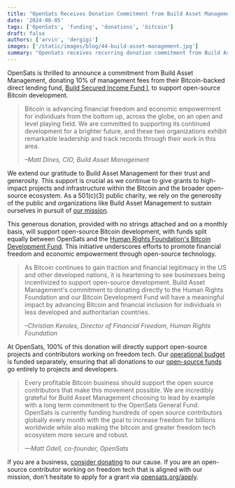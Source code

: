 ```yaml
---
title: "OpenSats Receives Donation Commitment from Build Asset Management"
date: '2024-08-05'
tags: ['OpenSats', 'funding', 'donations', 'bitcoin']
draft: false
authors: ['arvin', 'dergigi']
images: ['/static/images/blog/44-build-asset-management.jpg']
summary: "OpenSats receives recurring donation commitment from Build Asset Management for open-source Bitcoin development."
---
```


OpenSats is thrilled to announce a commitment from Build Asset Management,
donating 10% of management fees from their Bitcoin-backed direct lending
fund, [Build Secured Income Fund
I](https://getbuilding.com/private-credit/build-secured-income-fund-i/), to
support open-source Bitcoin development.

> Bitcoin is advancing financial freedom and economic empowerment for
> individuals from the bottom up, across the globe, on an open and level playing
> field. We are committed to supporting its continued development for a brighter
> future, and these two organizations exhibit remarkable leadership and track
> records through their work in this area.
>
> <cite>–Matt Dines, CIO, Build Asset Management</cite>

We extend our gratitude to Build Asset Management for their trust and
generosity. This support is crucial as we continue to give grants to
high-impact projects and infrastructure within the Bitcoin and the broader
open-source ecosystem. As a 501(c)(3) public charity, we rely on the generosity
of the public and organizations like Build Asset Management to sustain ourselves
in pursuit of [our mission](/mission).

This generous donation, provided with
no strings attached and on a monthly basis, will support open-source Bitcoin
development, with funds split equally between OpenSats and the [Human Rights
Foundation's Bitcoin Development Fund](https://hrf.org/devfund). This initiative
underscores efforts to promote financial freedom and economic empowerment
through open-source technology.

> As Bitcoin continues to gain traction and financial legitimacy in the US and
> other developed nations, it is heartening to see businesses being incentivized
> to support open-source development. Build Asset Management's commitment to
> donating directly to the Human Rights Foundation and our Bitcoin Development
> Fund will have a meaningful impact by advancing Bitcoin and financial
> inclusion for individuals in less developed and authoritarian countries.
>
> <cite>–Christian Keroles, Director of Financial Freedom, Human Rights
> Foundation</cite>

At OpenSats, 100% of this donation will directly support open-source projects
and contributors working on freedom tech. Our [operational budget](/funds/ops)
is funded separately, ensuring that all donations to our [open-source
funds](/funds/) go entirely to projects and developers.

> Every profitable Bitcoin business should support the open source contributors
> that make this movement possible. We are incredibly grateful for Build Asset
> Management choosing to lead by example with a long term commitment to the
> OpenSats General Fund. OpenSats is currently funding hundreds of open source
> contributors globally every month with the goal to increase freedom for
> billions worldwide while also making the bitcoin and greater freedom tech
> ecosystem more secure and robust. 
>
> <cite>—Matt Odell, co-founder, OpenSats</cite>
>

If you are a business, [consider donating](/donate) to our cause. If you are an
open-source contributor working on freedom tech that is aligned with our
mission, don't hesitate to apply for a grant via [opensats.org/apply](/apply).
